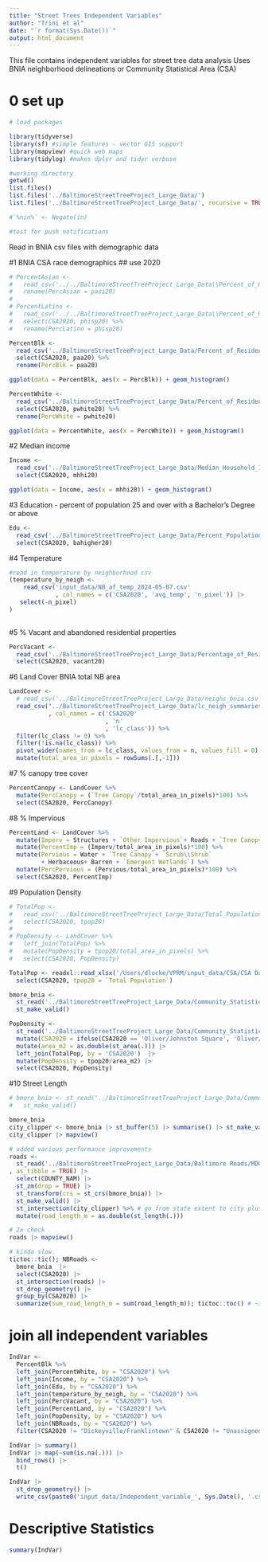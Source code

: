 ```yaml
---
title: "Street Trees Independent Variables"
author: "Trini et al"
date: "`r format(Sys.Date())`"
output: html_document
---
```

This file contains independent variables for street tree data analysis 
Uses BNIA neighborhood delineations or Community Statistical Area (CSA)

# 0 set up
```r
# load packages

library(tidyverse)
library(sf) #simple features - vector GIS support
library(mapview) #quick web maps 
library(tidylog) #makes dplyr and tidyr verbose

#working directory
getwd()
list.files()
list.files('../BaltimoreStreetTreeProject_Large_Data/')
list.files('../BaltimoreStreetTreeProject_Large_Data/', recursive = TRUE)

#`%nin%` <- Negate(in)

#test for push notifications
```

Read in BNIA csv files with demographic data

#1 BNIA CSA race demographics ## use 2020
```r

# PercentAsian <-  
#   read_csv('../../BaltimoreStreetTreeProject_Large_Data\\Percent_of_Residents_-_Asian_(Non-Hispanic).csv') %>%   select(CSA2020, pasi20) %>% 
#   rename(PercAsian = pasi20)
# 
# PercentLatino <- 
#   read_csv('../../BaltimoreStreetTreeProject_Large_Data\\Percent_of_Residents_-_Hispanic.csv') %>% 
#   select(CSA2020, phisp20) %>% 
#   rename(PercLatino = phisp20)

PercentBlk <- 
  read_csv('../BaltimoreStreetTreeProject_Large_Data/Percent_of_Residents_-_Black_African-American_(Non-Hispanic).csv') %>% 
  select(CSA2020, paa20) %>% 
  rename(PercBlk = paa20)

ggplot(data = PercentBlk, aes(x = PercBlk)) + geom_histogram()

PercentWhite <- 
  read_csv('../BaltimoreStreetTreeProject_Large_Data/Percent_of_Residents_-_White_Caucasian_(Non-Hispanic).csv') %>% 
  select(CSA2020, pwhite20) %>% 
  rename(PercWhite = pwhite20) 

ggplot(data = PercentWhite, aes(x = PercWhite)) + geom_histogram()
```

#2 Median income
```r
Income <- 
  read_csv('../BaltimoreStreetTreeProject_Large_Data/Median_Household_Income.csv') %>% 
  select(CSA2020, mhhi20) 

ggplot(data = Income, aes(x = mhhi20)) + geom_histogram()
```

#3 Education - percent of population 25 and over with a Bachelor's Degree or above
```r
Edu <- 
  read_csv('../BaltimoreStreetTreeProject_Large_Data/Percent_Population_(25_Years_and_over)_with_a_Bachelor_s_Degree_or_Above.csv') %>% 
  select(CSA2020, bahigher20) 

```

#4 Temperature
```r
#read in temperature by neighborhood csv 
(temperature_by_neigh <- 
    read_csv('input_data/NB_af_temp_2024-05-07.csv' 
             , col_names = c('CSA2020', 'avg_temp', 'n_pixel')) |> 
   select(-n_pixel)
)
  
```

#5 % Vacant and abandoned residential properties
```r
PercVacant <- 
  read_csv('../BaltimoreStreetTreeProject_Large_Data/Percentage_of_Residential_Properties_that_are_Vacant_and_Abandoned.csv') %>% 
  select(CSA2020, vacant20)
```

#6 Land Cover BNIA total NB area
```r
LandCover <- 
  # read_csv('../BaltimoreStreetTreeProject_Large_Data/neighs_bnia.csv'
  read_csv("../BaltimoreStreetTreeProject_Large_Data/lc_neigh_summaries/neighs_bnia_2025-03-05.csv"
           , col_names = c('CSA2020'
                           , 'n'
                           , 'lc_class')) %>%
  filter(lc_class != 0) %>% 
  filter(!is.na(lc_class)) %>% 
  pivot_wider(names_from = lc_class, values_from = n, values_fill = 0) %>% 
  mutate(total_area_in_pixels = rowSums(.[,-1]))
```

#7 % canopy tree cover
```r
PercentCanopy <- LandCover %>% 
  mutate(PercCanopy = (`Tree Canopy`/total_area_in_pixels)*100) %>% 
  select(CSA2020, PercCanopy)
```

#8 % Impervious
```r
PercentLand <- LandCover %>% 
  mutate(Imperv = Structures + `Other Impervious`+ Roads + `Tree Canopy over Structures` + `Tree Canopy over Other Impervious` + `Tree Canopy over Roads` ) %>% 
  mutate(PercentImp = (Imperv/total_area_in_pixels)*100) %>% 
  mutate(Pervious = Water + `Tree Canopy`+ `Scrub\\Shrub`  
         + Herbaceous+ Barren + `Emergent Wetlands`) %>% 
  mutate(PercPervious = (Pervious/total_area_in_pixels)*100) %>% 
  select(CSA2020, PercentImp)
```

#9 Population Density
```r
# TotalPop <- 
#   read_csv('../BaltimoreStreetTreeProject_Large_Data/Total_Population.csv') %>%
#   select(CSA2020, tpop20)
# 
# PopDensity <- LandCover %>% 
#   left_join(TotalPop) %>%  
#   mutate(PopDensity = tpop20/total_area_in_pixels) %>% 
#   select(CSA2020, PopDensity)

TotalPop <- readxl::read_xlsx('/Users/dlocke/VPRM/input_data/CSA/CSA Data 2020 and 2021.xlsx') |> 
  select(CSA2020, tpop20 = `Total Population`)

bmore_bnia <- 
  st_read('../BaltimoreStreetTreeProject_Large_Data/Community_Statistical_Areas_(2020)/Community_Statistical_Areas__2020_.shp') |> 
  st_make_valid()

PopDensity <- 
  st_read('../BaltimoreStreetTreeProject_Large_Data/Community_Statistical_Areas_(2020)/Community_Statistical_Areas__2020_.shp') |> 
  mutate(CSA2020 = ifelse(CSA2020 == 'Oliver/Johnston Square', 'Oliver/Johnson Square', CSA2020)) %>% 
  mutate(area_m2 = as.double(st_area(.))) |> 
  left_join(TotalPop, by = 'CSA2020')  |> 
  mutate(PopDensity = tpop20/area_m2) |> 
  select(CSA2020, PopDensity)

```

#10 Street Length
```r

# bmore_bnia <- st_read('../BaltimoreStreetTreeProject_Large_Data/Community_Statistical_Areas_(CSAs)__Reference_Boundaries/Community_Statistical_Areas_(CSAs)__Reference_Boundaries.shp') |> #BNIA community delineations
#   st_make_valid()

bmore_bnia
city_clipper <- bmore_bnia |> st_buffer(5) |> summarise() |> st_make_valid()
city_clipper |> mapview()

# added various performance improvements
roads <- 
  st_read('../BaltimoreStreetTreeProject_Large_Data/Baltimore Roads/MDOT_Know_Your_Roads.shp'
, as_tibble = TRUE) |> 
  select(COUNTY_NAM) |> 
  st_zm(drop = TRUE) |>
  st_transform(crs = st_crs(bmore_bnia)) |> 
  st_make_valid() |>
  st_intersection(city_clipper) %>% # go from state extent to city plus a little
  mutate(road_length_m = as.double(st_length(.)))

# 2x check
roads |> mapview()

# kinda slow.
tictoc::tic(); NBRoads <- 
  bmore_bnia  |> 
  select(CSA2020) |> 
  st_intersection(roads) |> 
  st_drop_geometry() |>  
  group_by(CSA2020) |> 
  summarize(sum_road_length_m = sum(road_length_m)); tictoc::toc() # ~3.5 mins

```

# join all independent variables 
```r
IndVar <- 
  PercentBlk %>% 
  left_join(PercentWhite, by = "CSA2020") %>%
  left_join(Income, by = "CSA2020") %>%
  left_join(Edu, by = "CSA2020") %>%  
  left_join(temperature_by_neigh, by = "CSA2020") %>% 
  left_join(PercVacant, by = "CSA2020") %>% 
  left_join(PercentLand, by = "CSA2020") %>% 
  left_join(PopDensity, by = "CSA2020") %>% 
  left_join(NBRoads, by = "CSA2020") %>% 
  filter(CSA2020 != "Dickeyville/Franklintown" & CSA2020 != "Unassigned -- Jail")

IndVar |> summary()
IndVar |> map(~sum(is.na(.))) |> 
  bind_rows() |> 
  t() 

IndVar |> 
  st_drop_geometry() |> 
  write_csv(paste0('input_data/Independent_variable_', Sys.Date(), '.csv'))  
```

# Descriptive Statistics
```r
summary(IndVar)
```


